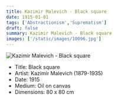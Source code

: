 ```yaml
---
title: Kazimir Malevich - Black square
date: 1915-01-01
tags: ['Abstractionism','Suprematism']
draft: false
summary: Kazimir Malevich - Black square
images: ['/static/images/10096.jpg']
---
```


![Kazimir Malevich - Black square](/static/images/10096.jpg)

* Title: Black square
* Artist: Kazimir Malevich (1879-1935)
* Date: 1915
* Medium: Oil on canvas
* Dimensions: 80 x 80 cm


